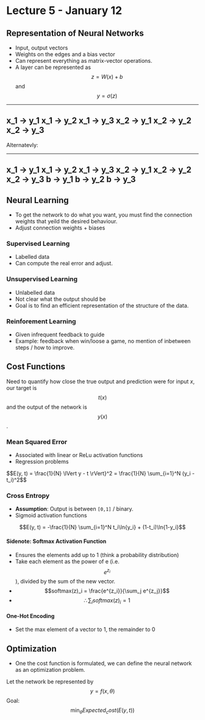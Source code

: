 # Lecture 5 - January 12

## Representation of Neural Networks
- Input, output vectors
- Weights on the edges and a bias vector
- Can represent everything as matrix-vector operations.
- A layer can be represented as $$z = W(x) + b$$ and $$y = \sigma(z)$$

------
x_1 -> y_1
x_1 -> y_2
x_1 -> y_3
x_2 -> y_1
x_2 -> y_2
x_2 -> y_3
------

Alternatevly:

------
x_1 -> y_1
x_1 -> y_2
x_1 -> y_3
x_2 -> y_1
x_2 -> y_2
x_2 -> y_3
b -> y_1
b -> y_2
b -> y_3
------

## Neural Learning
- To get the network to do what you want, you must find the connection weights that yeild the desired behaviour.
- Adjust connection weights + biases

### Supervised Learning
- Labelled data
- Can compute the real error and adjust.

### Unsupervised Learning
- Unlabelled data
- Not clear what the output should be
- Goal is to find an efficient representation of the structure of the data.

### Reinforement Learning
- Given infrequent feedback to guide
- Example: feedback when win/loose a game, no mention of inbetween steps / how to improve.

## Cost Functions
Need to quantify how close the true output and prediction were for input $x$, our target is $$t(x)$$ and the output of the network is $$y(x)$$.

### Mean Squared Error
- Associated with linear or ReLu activation functions
- Regression problems

$$E(y, t) = \frac{1}{N} \lVert y - t \rVert}^2 = \frac{1}{N} \sum_{i=1}^N (y_i - t_i)^2$$

### Cross Entropy
- **Assumption**: Output is between `[0,1]` / binary.
- Sigmoid activation functions

$$E(y, t) = -\frac{1}{N} \sum_{i=1}^N t_i\ln{y_i} + (1-t_i)\ln{1-y_i}$$

#### Sidenote: Softmax Activation Function
- Ensures the elements add up to 1 (think a probability distribution)
- Take each element as the power of e (i.e. $$e^{z_i}$$), divided by the sum of the new vector.
- $$softmax(z)_i = \frac{e^{z_i}}{\sum_j e^{z_j}}$$
- $$\therefore \sum_i softmax(z)_i = 1$$

#### One-Hot Encoding
- Set the max element of a vector to 1, the remainder to 0

## Optimization
- One the cost function is formulated, we can define the neural network as an optimization problem.

Let the network be represented by $$y=f(x, \theta)$$
Goal: $$\min_{\theta}{Expected_cost(E(y, t))}$$
